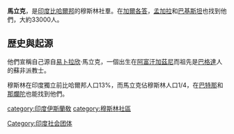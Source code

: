 '''馬立克'''，是[[印度|印度]][[比哈爾邦|比哈爾邦]]的穆斯林社羣。在[[加爾各答|加爾各答]]，[[孟加拉|孟加拉]]和[[巴基斯坦|巴基斯坦]]也找到他們，大約33000人。

==歴史與起源==
他們宣稱自己源自[[易卜拉欣|易卜拉欣]]·馬立克，一個出生在[[阿富汗|阿富汗]][[加茲尼|加茲尼]]而祖先是[[巴格達|巴格達]]人的蘇非派教士。

穆斯林在印度獨立前比哈爾邦人口13%，而馬立克佔穆斯林人口1/4，在[[巴特那|巴特那]]和[[那爛陀|那爛陀]]也能找到他們。

[[category:印度伊斯蘭敎|category:印度伊斯蘭敎]]
[[category:穆斯林社區|category:穆斯林社區]]
[[Category:印度社会团体|Category:印度社会团体]]